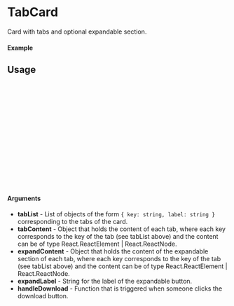 
<Meta of={TabCard} title="TabCard" />

# TabCard

Card with tabs and optional expandable section.

#### Example

<Canvas of={TabCard.Default} />

## Usage

```ts
import {TabCard} from "gf-components";

const Example = () => {
  return (
    <TabCard 
      tabList={tabList}                   // List of tabs
      tabContent={tabContent}             // Object with content for each tab 
      expandContent={expandContent}       // Object with the content do be displayed in the expandable for each tab (optional)
      expandLabel={expandLabel}           // Label for the expandable button (optional)
      handleDownload={handleDownload}     // Handler for the download button
      {...props}                          // Additional props (optional -- see GFCard / AntD Card)
    />
  );
};

export default Example;
```

#### Arguments
- **tabList** - List of objects of the form ```{ key: string, label: string }``` corresponding to the tabs of the card.
- **tabContent** - Object that holds the content of each tab, where each key corresponds to the key of the tab (see tabList above) and the content can be of type React.ReactElement | React.ReactNode.
- **expandContent** - Object that holds the content of the expandable section of each tab, where each key corresponds to the key of the tab (see tabList above) and the content can be of type React.ReactElement | React.ReactNode.
- **expandLabel** - String for the label of the expandable button.
- **handleDownload** - Function that is triggered when someone clicks the download button.